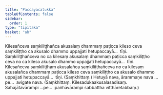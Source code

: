 ```yaml
---
title: "Paccayacatukka"
tableOfContents: false
sidebar:
  order: 1
type: "tipitaka"
basket: "ab"
---
```



<DynamicBreadcrumb />

<Division number="24">

<Paragraph number="2356">
Kilesañceva saṃkiliṭṭhañca akusalaṃ dhammaṃ paṭicca kileso ceva saṃkiliṭṭho ca akusalo dhammo uppajjati hetupaccayā…  tīṇi.
</Paragraph>

<Paragraph number="2357">
Saṃkiliṭṭhañceva no ca kilesaṃ akusalaṃ dhammaṃ paṭicca saṃkiliṭṭho ceva no ca kileso akusalo dhammo uppajjati hetupaccayā…  tīṇi.
</Paragraph>

<Paragraph number="2358">
Kilesañceva saṃkiliṭṭhaṃ akusalañca saṃkiliṭṭhañceva no ca kilesaṃ akusalañca dhammaṃ paṭicca kileso ceva saṃkiliṭṭho ca akusalo dhammo uppajjati hetupaccayā…  tīṇi. (Saṃkhittaṃ.)
</Paragraph>

</Division>
<Division number="25">

<Paragraph number="2359">
Hetuyā nava, ārammaṇe nava …pe…  avigate nava. (Saṃkhittaṃ. Kilesadukaakusalasadisaṃ. Sahajātavārampi …pe…  pañhāvārampi sabbattha vitthāretabbaṃ.)
</Paragraph>
</Division>